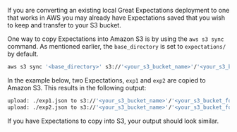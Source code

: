 <!--

---Import---
<CopyExistingExpectationJsonFilesToTheSBucketThisStepIsOptional />

---Header---
### 4. Copy existing Expectation JSON files to the S3 bucket (This step is optional)
-->

If you are converting an existing local Great Expectations deployment to one that works in AWS you may already have Expectations saved that you wish to keep and transfer to your S3 bucket.

One way to copy Expectations into Amazon S3 is by using the ``aws s3 sync`` command.  As mentioned earlier, the ``base_directory`` is set to ``expectations/`` by default.

```bash title="Terminal command"
aws s3 sync '<base_directory>' s3://'<your_s3_bucket_name>'/'<your_s3_bucket_folder_name>'
```
In the example below, two Expectations, ``exp1`` and ``exp2`` are copied to Amazon S3.  This results in the following output:

```bash title="Terminal output"
upload: ./exp1.json to s3://'<your_s3_bucket_name>'/'<your_s3_bucket_folder_name>'/exp1.json
upload: ./exp2.json to s3://'<your_s3_bucket_name>'/'<your_s3_bucket_folder_name>'/exp2.json
```

If you have Expectations to copy into S3, your output should look similar.
